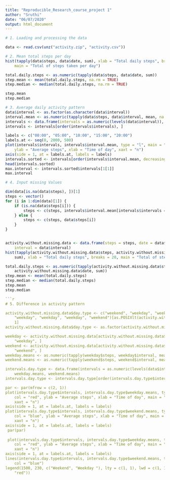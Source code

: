 ```yaml
---
title: "Reproducible_Research_course_project 1"
author: "Sruthi"
date: "06/07/2020"
output: html_document
---
```


```r
# 1. Loading and processing the data

data <- read.csv(unz("activity.zip", "activity.csv"))

```

```r
# 2. Mean total steps per day
hist(tapply(data$steps, data$date, sum), xlab = "Total daily steps", breaks = 20, 
    main = "Total of steps taken per day")

total.daily.steps <- as.numeric(tapply(data$steps, data$date, sum))
step.mean <- mean(total.daily.steps, na.rm = TRUE)
step.median <- median(total.daily.steps, na.rm = TRUE)

step.mean
step.median
```

```r
# 3. Average daily activity pattern
data$interval <- as.factor(as.character(data$interval))
interval.mean <- as.numeric(tapply(data$steps, data$interval, mean, na.rm = TRUE))
intervals <- data.frame(intervals = as.numeric(levels(data$interval)), interval.mean)
intervals <- intervals[order(intervals$intervals), ]

labels <- c("00:00", "05:00", "10:00", "15:00", "20:00")
labels.at <- seq(0, 2000, 500)
plot(intervals$intervals, intervals$interval.mean, type = "l", main = "Average steps 5-minute interval", 
    ylab = "Average steps", xlab = "Time of day", xaxt = "n")
axis(side = 1, at = labels.at, labels = labels)
intervals.sorted <- intervals[order(intervals$interval.mean, decreasing = TRUE),]
head(intervals.sorted)
max.interval <- intervals.sorted$intervals[1[1]]
max.interval

```

```r
# 4. Input missing Values

dim(data[is.na(data$steps), ])[1]
steps <- vector()
for (i in 1:dim(data)[1]) {
    if (is.na(data$steps[i])) {
        steps <- c(steps, intervals$interval.mean[intervals$intervals == data$interval[i]])
    } else {
        steps <- c(steps, data$steps[i])
    }
}


activity.without.missing.data <- data.frame(steps = steps, date = data$date, 
    interval = data$interval)
hist(tapply(activity.without.missing.data$steps, activity.without.missing.data$date, 
    sum), xlab = "Total daily steps", breaks = 20, main = "Total of steps taken per day")

total.daily.steps <- as.numeric(tapply(activity.without.missing.data$steps, 
    activity.without.missing.data$date, sum))
step.mean <- mean(total.daily.steps)
step.median <- median(total.daily.steps)
step.mean
step.median

```r
# 5. Difference in activity pattern

activity.without.missing.data$day.type <- c("weekend", "weekday", "weekday", 
    "weekday", "weekday", "weekday", "weekend")[as.POSIXlt(activity.without.missing.data$date)$wday + 
    1]
activity.without.missing.data$day.type <- as.factor(activity.without.missing.data$day.type)

weekday <- activity.without.missing.data[activity.without.missing.data$day.type == 
    "weekday", ]
weekend <- activity.without.missing.data[activity.without.missing.data$day.type == 
    "weekend", ]
weekday.means <- as.numeric(tapply(weekday$steps, weekday$interval, mean))
weekend.means <- as.numeric(tapply(weekend$steps, weekend$interval, mean))

intervals.day.type <- data.frame(intervals = as.numeric(levels(data$interval)), 
    weekday.means, weekend.means)
intervals.day.type <- intervals.day.type[order(intervals.day.type$intervals), ]

par <- par(mfrow = c(2, 1))
plot(intervals.day.type$intervals, intervals.day.type$weekday.means, type = "l", 
    col = "red", ylab = "Average steps", xlab = "Time of day", main = "Average steps 5-minute interval at weekday", 
    xaxt = "n")
axis(side = 1, at = labels.at, labels = labels)
plot(intervals.day.type$intervals, intervals.day.type$weekend.means, type = "l", 
    col = "blue", ylab = "Average steps", xlab = "Time of day", main = "Average steps 5-minute interval at weekend", 
    xaxt = "n")
axis(side = 1, at = labels.at, labels = labels)
 par(par)
 
 plot(intervals.day.type$intervals, intervals.day.type$weekday.means, type = "l", 
    col = "red", ylab = "Average steps", xlab = "Time of day", main = "Comparison between weekday and weekend", 
    xaxt = "n")
axis(side = 1, at = labels.at, labels = labels)
lines(intervals.day.type$intervals, intervals.day.type$weekend.means, type = "l", 
    col = "blue")
legend(1500, 230, c("Weekend", "Weekday "), lty = c(1, 1), lwd = c(1, 1), col = c("blue", 
    "red"))
```
